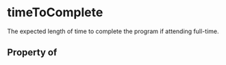 # timeToComplete

The expected length of time to complete the program if attending full-time.

## Property of



